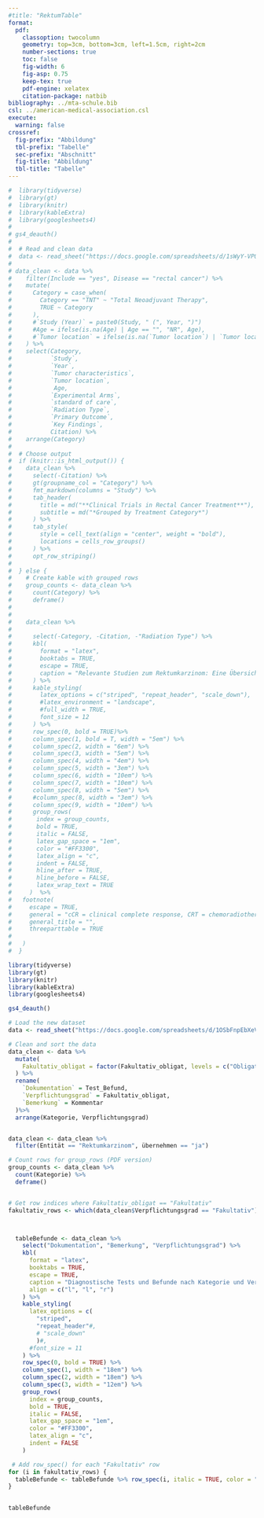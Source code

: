 ```yaml
---
#title: "RektumTable"
format:
  pdf:
    classoption: twocolumn
    geometry: top=3cm, bottom=3cm, left=1.5cm, right=2cm
    number-sections: true
    toc: false
    fig-width: 6
    fig-asp: 0.75
    keep-tex: true
    pdf-engine: xelatex
    citation-package: natbib
bibliography: ../mta-schule.bib
csl: ../american-medical-association.csl
execute:
  warning: false
crossref:
  fig-prefix: "Abbildung"
  tbl-prefix: "Tabelle"
  sec-prefix: "Abschnitt"
  fig-title: "Abbildung"
  tbl-title: "Tabelle"
---
```




```r

#  library(tidyverse)
#  library(gt)
#  library(knitr)
#  library(kableExtra)
#  library(googlesheets4)
# 
# gs4_deauth()
# 
#  # Read and clean data
#  data <- read_sheet("https://docs.google.com/spreadsheets/d/1sWyY-VP0YjLJbj_dOtm-AOwN3UNrTQR91AlfmBbTokI/edit?usp=sharing")
# 
# data_clean <- data %>%
#    filter(Include == "yes", Disease == "rectal cancer") %>%
#    mutate(
#      Category = case_when(
#        Category == "TNT" ~ "Total Neoadjuvant Therapy",
#        TRUE ~ Category
#      ),
#      #`Study (Year)` = paste0(Study, " (", Year, ")")
#      #Age = ifelse(is.na(Age) | Age == "", "NR", Age),
#      #`Tumor location` = ifelse(is.na(`Tumor location`) | `Tumor location` == "", "NR", `Tumor location`)
#    ) %>%
#    select(Category,
#           `Study`,
#           `Year`,
#           `Tumor characteristics`,
#           `Tumor location`,
#            Age,
#           `Experimental Arms`,
#           `standard of care`,
#           `Radiation Type`,
#           `Primary Outcome`,
#           `Key Findings`,
#           Citation) %>%
#    arrange(Category)
# 
#  # Choose output
#  if (knitr::is_html_output()) {
#    data_clean %>%
#      select(-Citation) %>%
#      gt(groupname_col = "Category") %>%
#      fmt_markdown(columns = "Study") %>%
#      tab_header(
#        title = md("**Clinical Trials in Rectal Cancer Treatment**"),
#        subtitle = md("*Grouped by Treatment Category*")
#      ) %>%
#      tab_style(
#        style = cell_text(align = "center", weight = "bold"),
#        locations = cells_row_groups()
#      ) %>%
#      opt_row_striping()
# 
#  } else {
#    # Create kable with grouped rows
#    group_counts <- data_clean %>%
#      count(Category) %>%
#      deframe()
# 
# 
#    data_clean %>%
# 
#      select(-Category, -Citation, -"Radiation Type") %>%
#      kbl(
#        format = "latex",
#        booktabs = TRUE,
#        escape = TRUE,
#        caption = "Relevante Studien zum Rektumkarzinom: Eine Übersicht"
#      ) %>%
#      kable_styling(
#        latex_options = c("striped", "repeat_header", "scale_down"),
#        #latex_environment = "landscape",
#        #full_width = TRUE,
#        font_size = 12
#      ) %>%
#      row_spec(0, bold = TRUE)%>%
#      column_spec(1, bold = T, width = "5em") %>%
#      column_spec(2, width = "6em") %>%
#      column_spec(3, width = "5em") %>%
#      column_spec(4, width = "4em") %>%
#      column_spec(5, width = "3em") %>%
#      column_spec(6, width = "10em") %>%
#      column_spec(7, width = "10em") %>%
#      column_spec(8, width = "5em") %>%
#      #column_spec(8, width = "3em") %>%
#      column_spec(9, width = "10em") %>%
#      group_rows(
#       index = group_counts,
#       bold = TRUE,
#       italic = FALSE,
#       latex_gap_space = "1em",
#       color = "#FF3300",
#       latex_align = "c",
#       indent = FALSE,
#       hline_after = TRUE,
#       hline_before = FALSE,
#       latex_wrap_text = TRUE
#     )  %>%
#   footnote(
#     escape = TRUE,
#     general = "cCR = clinical complete response, CRT = chemoradiotherapy, TME = Total mesorectal excision, LV = Leucovorin, OS = Overall survival, DSF = disease-free survival, pCR = pathological complete response, SCRT = Short-course radiation therapy (25 Gy/5f).",
#     general_title = "",
#     threeparttable = TRUE
# 
#   )
#  }


```





```r

library(tidyverse)
library(gt)
library(knitr)
library(kableExtra)
library(googlesheets4)

gs4_deauth()

# Load the new dataset
data <- read_sheet("https://docs.google.com/spreadsheets/d/1OSbFnpEbXeVAnYPgj0zlW_Us6ZcBLNrYSbhlbXkPZA4/edit?gid=0#gid=0")  # <-- Replace with actual URL

# Clean and sort the data
data_clean <- data %>%
  mutate(
    Fakultativ_obligat = factor(Fakultativ_obligat, levels = c("Obligat", "Fakultativ"))
  ) %>%
  rename(
    `Dokumentation` = Test_Befund,
    `Verpflichtungsgrad` = Fakultativ_obligat,
    `Bemerkung` = Kommentar
  )%>%
  arrange(Kategorie, Verpflichtungsgrad)


data_clean <- data_clean %>%
  filter(Entität == "Rektumkarzinom", übernehmen == "ja")

# Count rows for group_rows (PDF version)
group_counts <- data_clean %>%
  count(Kategorie) %>%
  deframe()


# Get row indices where Fakultativ_obligat == "Fakultativ"
fakultativ_rows <- which(data_clean$Verpflichtungsgrad == "Fakultativ")



  tableBefunde <- data_clean %>%
    select("Dokumentation", "Bemerkung", "Verpflichtungsgrad") %>%
    kbl(
      format = "latex",
      booktabs = TRUE,
      escape = TRUE,
      caption = "Diagnostische Tests und Befunde nach Kategorie und Verpflichtungsgrad",
      align = c("l", "l", "r")
    ) %>%
    kable_styling(
      latex_options = c(
        "striped",
        "repeat_header"#,
        # "scale_down"
        )#,
      #font_size = 11
    ) %>%
    row_spec(0, bold = TRUE) %>%
    column_spec(1, width = "18em") %>%
    column_spec(2, width = "18em") %>%
    column_spec(3, width = "12em") %>%
    group_rows(
      index = group_counts,
      bold = TRUE,
      italic = FALSE,
      latex_gap_space = "1em",
      color = "#FF3300",
      latex_align = "c",
      indent = FALSE
    )

 # Add row_spec() for each "Fakultativ" row
for (i in fakultativ_rows) {
  tableBefunde <- tableBefunde %>% row_spec(i, italic = TRUE, color = "gray")
}
  

tableBefunde

```


